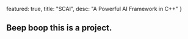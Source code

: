   featured: true,
  title: "SCAI",
  desc: "A Powerful AI Framework in C++"
}



## Beep boop this is a project.
